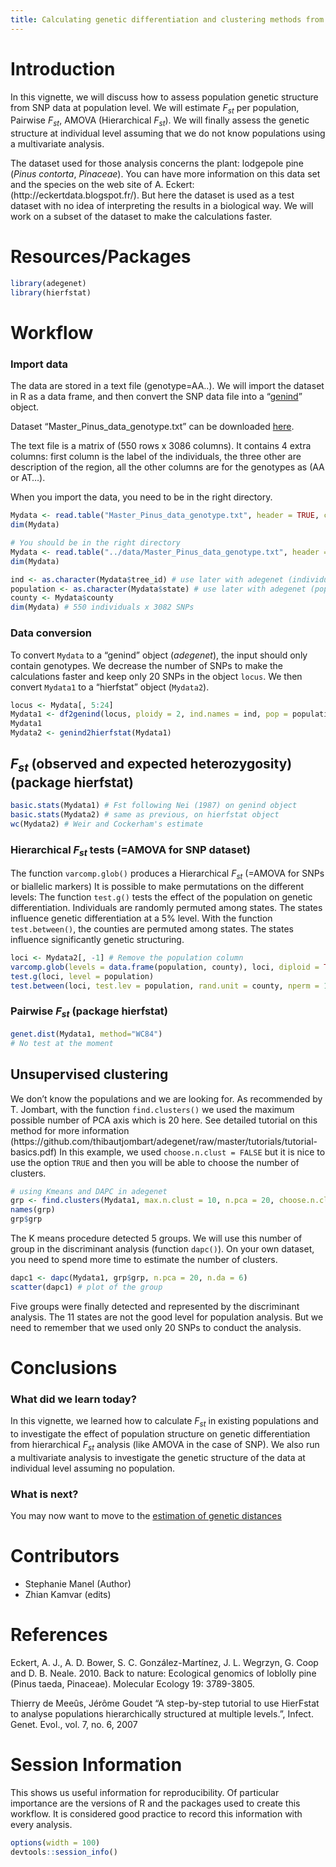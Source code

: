 ```yaml
---
title: Calculating genetic differentiation and clustering methods from SNP data
---
```


# Introduction

In this vignette, we will discuss how to assess population genetic structure
from SNP data at population level. We will estimate $F_{st}$ per population,
Pairwise $F_{st}$, AMOVA (Hierarchical $F_{st}$). We will finally assess the
genetic structure at individual level assuming that we do not know populations
using a multivariate analysis.
 

The dataset used for those analysis concerns the plant: lodgepole pine (*Pinus
contorta*, *Pinaceae*). You can have more information on this data set and the
species on the web site of A. Eckert:  (http://eckertdata.blogspot.fr/). But
here the dataset is used as a test dataset with no idea of interpreting the
results in a biological way. We will work on a subset of the dataset to make
the calculations faster.



# Resources/Packages 

```r
library(adegenet)
library(hierfstat)
```


# Workflow

### Import data

The data are stored in a text file (genotype=AA..). We will  import the dataset
in R as a data frame, and then  convert the SNP data file into a
"[genind](http://www.inside-r.org/packages/cran/adegenet/docs/.valid.genind)"
object.

Dataset "Master_Pinus_data_genotype.txt" can be downloaded 
[here](https://github.com/NESCent/popgenInfo/tree/master/data/Master_Pinus_data_genotype.txt).

The  text file is a matrix of (550 rows x 3086 columns). It contains 4 extra
columns: first column is the label of the individuals, the three other are
description of the region, all the other columns are for the genotypes as (AA or
AT...).

When you import the data, you need to be in the right directory.

```r
Mydata <- read.table("Master_Pinus_data_genotype.txt", header = TRUE, check.names = FALSE)   
dim(Mydata) 
```
```r
# You should be in the right directory
Mydata <- read.table("../data/Master_Pinus_data_genotype.txt", header = TRUE, check.names = FALSE)   
dim(Mydata) 
```

```r
ind <- as.character(Mydata$tree_id) # use later with adegenet (individual labels)
population <- as.character(Mydata$state) # use later with adegenet (population labels)
county <- Mydata$county 
dim(Mydata) # 550 individuals x 3082 SNPs
```

### Data conversion

To convert `Mydata` to a "genind" object (*adegenet*), the input should only
contain genotypes. We decrease the number of SNPs to make the calculations
faster and keep only 20 SNPs in the object `locus`. We then convert `Mydata1` to
a "hierfstat" object (`Mydata2`).

```r

locus <- Mydata[, 5:24] 
Mydata1 <- df2genind(locus, ploidy = 2, ind.names = ind, pop = population, sep = "")
Mydata1
Mydata2 <- genind2hierfstat(Mydata1) 
```

## $F_{st}$ (observed and expected heterozygosity)  (package hierfstat)

```r
basic.stats(Mydata1) # Fst following Nei (1987) on genind object
basic.stats(Mydata2) # same as previous, on hierfstat object
wc(Mydata2) # Weir and Cockerham's estimate
```

### Hierarchical $F_{st}$ tests (=AMOVA for SNP dataset)

The function `varcomp.glob()` produces a Hierarchical $F_{st}$ (=AMOVA for SNPs
or biallelic markers) It is possible to make permutations on the different
levels: The function `test.g()` tests the effect of the population on genetic
differentiation. Individuals are randomly permuted among states. The states
influence  genetic differentiation at a 5% level. With the function
`test.between()`, the counties are permuted among states. The states influence
significantly genetic structuring.


```r
loci <- Mydata2[, -1] # Remove the population column
varcomp.glob(levels = data.frame(population, county), loci, diploid = TRUE) 
test.g(loci, level = population) 
test.between(loci, test.lev = population, rand.unit = county, nperm = 100) 
```


### Pairwise $F_{st}$ (package hierfstat)

```r
genet.dist(Mydata1, method="WC84")
# No test at the moment
```


## Unsupervised clustering  

We don't know the populations and we are looking for. As recommended by T.
Jombart, with the function `find.clusters()` we used the maximum possible number of PCA
axis which is 20 here. See detailed tutorial on this method for more information
(https://github.com/thibautjombart/adegenet/raw/master/tutorials/tutorial-basics.pdf) In this example, we used
`choose.n.clust = FALSE` but it is nice to use the option `TRUE` and then you
will be able to choose the number of clusters.

```r
# using Kmeans and DAPC in adegenet 
grp <- find.clusters(Mydata1, max.n.clust = 10, n.pca = 20, choose.n.clust = FALSE) 
names(grp)
grp$grp
```

The K means procedure detected 5 groups. We will use this number of  group in
the discriminant analysis (function `dapc()`). On your own dataset, you need to
spend more time to estimate the number of clusters.

```r
dapc1 <- dapc(Mydata1, grp$grp, n.pca = 20, n.da = 6) 
scatter(dapc1) # plot of the group
```

Five groups were finally detected and represented by the discriminant analysis.
The 11 states are not the good level for population analysis. But we need to
remember that we used only 20 SNPs to conduct the analysis.

# Conclusions
 
### What did we learn today?

In this vignette, we learned how to calculate $F_{st}$ in existing populations
and to investigate the effect of population structure on genetic differentiation
from hierarchical $F_{st}$ analysis (like AMOVA in the case of SNP). We also run
a multivariate analysis to investigate the genetic structure of the data at
individual level assuming no population.

### What is next?

You may now want to move to the [estimation of genetic
distances](2015-05-18-Dist-SNP.html)
  
# Contributors

- Stephanie Manel (Author)
- Zhian Kamvar (edits)
 
# References

Eckert, A. J., A. D. Bower, S. C. González-Martínez, J. L. Wegrzyn, G. Coop and D. B. Neale. 2010. Back to nature: Ecological genomics of loblolly pine (Pinus taeda, Pinaceae). Molecular Ecology 19: 3789-3805.


Thierry de Meeûs, Jérôme Goudet "A step-by-step tutorial to use HierFstat to analyse populations hierarchically structured at multiple levels.", Infect. Genet. Evol., vol. 7, no. 6, 2007 


# Session Information

This shows us useful information for reproducibility. Of particular importance are the versions of R and the packages used to create this workflow. It is considered good practice to record this information with every analysis.

```r
options(width = 100)
devtools::session_info()
```

